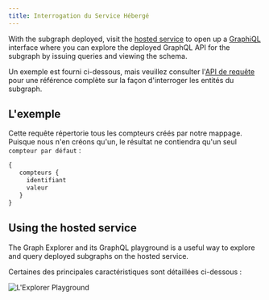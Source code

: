 ```yaml
---
title: Interrogation du Service Hébergé
---
```


With the subgraph deployed, visit the [hosted service](https://thegraph.com/hosted-service/) to open up a [GraphiQL](https://github.com/graphql/graphiql) interface where you can explore the deployed GraphQL API for the subgraph by issuing queries and viewing the schema.

Un exemple est fourni ci-dessous, mais veuillez consulter l'[API de requête](/querying/graphql-api) pour une référence complète sur la façon d'interroger les entités du subgraph.

## L'exemple

Cette requête répertorie tous les compteurs créés par notre mappage. Puisque nous n'en créons qu'un, le résultat ne contiendra qu'un seul `compteur par défaut` :

```graphql
{
   compteurs {
     identifiant
     valeur
   }
}
```

## Using the hosted service

The Graph Explorer and its GraphQL playground is a useful way to explore and query deployed subgraphs on the hosted service.

Certaines des principales caractéristiques sont détaillées ci-dessous :

![L'Explorer Playground](/img/explorer-playground.png)

